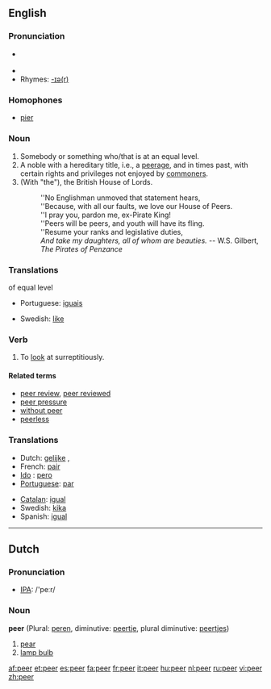 ==English==

===Pronunciation===
*{{IPA|/'piːɻ/}} {{italbrac|[[RP]]}}
*{{audio|en-us-peer.ogg|Audio (US)}}
*Rhymes: [[Rhymes:English:-ɪə(r)|-ɪə(r)]]

===Homophones===
* [[pier]]

===Noun===
{{en-noun}}

# Somebody or something who/that is at an equal level.
# A noble with a hereditary title, i.e., a [[peerage]], and in times past, with certain rights and privileges not enjoyed by [[commoner]]s.
# (With "the"), the British House of Lords.
#:''No Englishman unmoved that statement hears,
#:''Because, with all our faults, we love our House of Peers.
#:''I pray you, pardon me, ex-Pirate King!
#:''Peers will be peers, and youth will have its fling.
#:''Resume your ranks and legislative duties,
#:''And take my daughters, all of whom are beauties.'' -- W.S. Gilbert, ''The Pirates of Penzance''

===Translations===
;of equal level
{{top}}
*Portuguese: [[iguais]]
{{mid}}
*Swedish: [[like]]
{{bottom}}

===Verb===
{{en-verb}}
# To [[look]] at surreptitiously.

====Related terms====
*[[peer review]], [[peer reviewed]]
*[[peer pressure]]
*[[without peer]]
*[[peerless]]

===Translations===
{{top}}
*Dutch: [[gelijke]] {{m}}, {{f}}
*French: [[pair]] {{m}}
* [[w:Ido|Ido]] : [[pero]]
*[[Portuguese]]: [[par]] {{m}}
{{mid}}
*[[Catalan]]: [[igual]] {{m}}
*Swedish: [[kika]] {{c}}
*Spanish: [[igual]] {{m}}
{{bottom}}

----

==Dutch==
===Pronunciation===
*[[w:IPA|IPA]]: /'peːr/

===Noun===
'''peer''' {{f}} (Plural: [[peren]], diminutive: [[peertje]], plural diminutive: [[peertjes]])

#[[pear]]
#[[lamp bulb]]

[[af:peer]]
[[et:peer]]
[[es:peer]]
[[fa:peer]]
[[fr:peer]]
[[it:peer]]
[[hu:peer]]
[[nl:peer]]
[[ru:peer]]
[[vi:peer]]
[[zh:peer]]